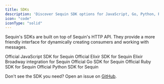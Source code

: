 ```yaml
---
title: SDKs
description: 'Discover Sequin SDK options for JavaScript, Go, Python, Ruby, and Elixir.'
icon: "code"
iconType: "solid"
---
```


Sequin's SDKs are built on top of Sequin's HTTP API. They provide a more friendly interface for dynamically creating consumers and working with messages.

<CardGroup>
  <Card title="JavaScript" icon="js" href="https://github.com/sequinstream/sequin-js">
    Official JavaScript SDK for Sequin
  </Card>
  <Card title="Elixir" icon="phoenix-framework" href="https://github.com/sequinstream/sequin-elixir">
    Official Elixir SDK for Sequin
  </Card>
  <Card title="Elixir Broadway" icon="phoenix-framework" href="https://github.com/sequinstream/off_broadway_sequin">
    Elixir Broadway integration for Sequin
  </Card>
  <Card title="Go" icon="golang" href="https://github.com/sequinstream/sequin-go">
    Official Go SDK for Sequin
  </Card>
  <Card title="Ruby" icon="gem" href="https://github.com/sequinstream/sequin-ruby">
    Official Ruby SDK for Sequin
  </Card>
  <Card title="Python" icon="python" href="https://github.com/sequinstream/sequin-py">
    Official Python SDK for Sequin
  </Card>
</CardGroup>

Don't see the SDK you need? Open an issue on [GitHub](https://github.com/sequinstream/sequin/issues).